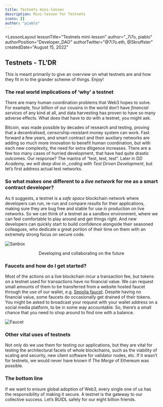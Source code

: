 ```yaml
---
title: Testnets mini-lesson
description: Mini-lesson for Testnets
icons: []
author: "piablo"
---
```



<LessonLayout
   lessonTitle="Testnets mini-lesson" 
   author="_7i7o, piablo"
   authorPosition="Developer_DAO"
   authorTwitter="@7i7o.eth, @Skruffster"
   createdDate="August 15, 2022"
>

## Testnets - TL'DR

This is meant primarily to give an overview on what testnets are and how they fit
in to the grander scheme of things. Enjoy!

### The real world implications of ‘why’ a testnet

There are many human coordination problems that Web3 hopes to solve. For
example, four billion of our cousins in the world don’t have _financial
services_ of any kind at all, and data harvesting has proven to have so many
adverse effects. What does that have to do with a testnet, you might ask.

Bitcoin, was made possible by decades of research and testing, proving that a
decentralised, censorship-resistant money system can work. Fast forward a few
years, and smart contract and their auxiliary networks are adding so much more
innovation to benefit human coordination, but with each new complexity, the need
for extra diligence increases. There are a few too many cases of hurried
development, that have had quite drastic outcomes. Our response? The mantra of
“test, test, test”. Later in D*D Academy, we will deep dive in \_coding with
Test Driven Development*, but let’s first address actual test networks.

### So what makes one different to a _live network_ for me as a smart contract developer?

As it suggests, a testnet is a _safe space_ blockchain network where developers
can run, re-run and compare results for their applications, making sure they are
bug free and stable for use in production on live networks. So we can think of a
testnet as a sandbox environment, where we can feel comfortable to play around
and get things right. And new developers can quickly start to build confidence
alongside their seasoned colleagues, who dedicate a great portion of their time
on them with an extremely strong focus on secure code.

![Sanbox](/assets/lessons/testnets/sandbox.png)

<center>Developing and collaborating on the future</center>

### Faucets and how do I get started?

Most of the actions on a live blockchain incur a transaction fee, but tokens on
a testnet used for transactions have no financial value. We can request small
amounts of them to be transferred from a website hosted faucet through the use
of our wallet, e.g. [Sepolia faucet](https://testnet-faucet.com/sepolia/). Despite having no
financial value, some faucets do occasionally get drained of their tokens. You might be asked to
broadcast your request with your wallet address on a social media platform, to
be in some way accountable. So, there’s a small chance that you need to shop
around to find one with a balance.

![Faucet](/assets/lessons/testnets/faucet.png)

### Other vital uses of testnets

Not only do we use them for testing our applications, but they are vital for
testing the architectural facets of whole blockchains, such as the viability of
scaling and security, new client software for validator nodes, etc. If it wasn’t
for testnets, we would never have known if _The Merge_ of Ethereum was possible.

### The bottom line

If we want to ensure global adoption of Web3, every single one of us has the
responsibility of making it secure. A testnet is the gateway to our collective
success. Let’s BUIDL safely for our eight billion friends.

</LessonLayout>
